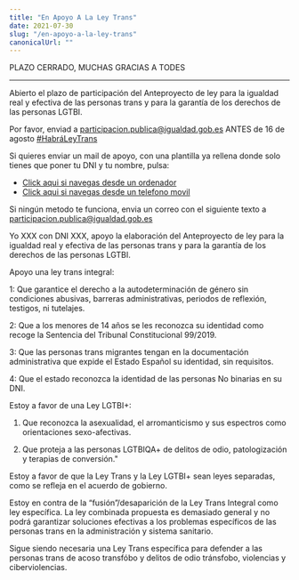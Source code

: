 ```yaml
---
title: "En Apoyo A La Ley Trans"
date: 2021-07-30
slug: "/en-apoyo-a-la-ley-trans"
canonicalUrl: ""
---
```

PLAZO CERRADO, MUCHAS GRACIAS A TODES


----------------------------------------
Abierto el plazo de participación del Anteproyecto de ley para la igualdad real y efectiva de las personas trans y para la garantía de los derechos de las personas LGTBI.

Por favor, enviad a participacion.publica@igualdad.gob.es ANTES de 16 de agosto <a href="https://twitter.com/hashtag/Habr%C3%A1LeyTrans?src=hashtag_click">#HabráLeyTrans</a>

Si quieres enviar un mail de apoyo, con una plantilla ya rellena donde solo tienes que poner tu DNI y tu nombre, pulsa:

<ul>
    <li>
    <a href="https://mail.google.com/mail/?view=cm&fs=1&to=participacion.publica@igualdad.gob.es&su=Estoy%20a%20favor%20de%20una%20ley%20trans%20integral&body=Yo%20XXX%20con%20DNI%20XXX,%20apoyo%20la%20elaboración%20del%20Anteproyecto%20de%20ley%20para%20la%20igualdad%20real%20y%20efectiva%20de%20las%20personas%20trans%20y%20para%20la%20garantía%20de%20los%20derechos%20de%20las%20personas%20LGTBI.%0D%0AApoyo%20una%20ley%20trans%20integral:%0D%0A1:%20Que%20garantice%20el%20derecho%20a%20la%20autodeterminación%20de%20género%20sin%20condiciones%20abusivas,%20barreras%20administrativas,%20periodos%20de%20reflexión,%20testigos,%20ni%20tutelajes.%0D%0A2:%20Que%20a%20los%20menores%20de%2014%20años%20se%20les%20reconozca%20su%20identidad%20como%20recoge%20la%20Sentencia%20del%20Tribunal%20Constitucional%2099/2019.%0D%0A3:%20Que%20las%20personas%20trans%20migrantes%20tengan%20en%20la%20documentación%20administrativa%20que%20expide%20el%20Estado%20Español%20su%20identidad,%20sin%20requisitos.%0D%0A4:%20Que%20el%20estado%20reconozca%20la%20identidad%20de%20las%20personas%20No%20binarias%20en%20su%20DNI.%0D%0A%0D%0AEstoy%20a%20favor%20de%20una%20Ley%20LGTBI+:%0D%0A1.%20Que%20reconozca%20la%20asexualidad,%20el%20arromanticismo%20y%20sus%20espectros%20como%20orientaciones%20sexo-afectivas.%0D%0A2.%20Que%20proteja%20a%20las%20personas%20LGTBIQA+%20de%20delitos%20de%20odio,%20patologización%20y%20terapias%20de%20conversión.%0D%0A%0D%0AEstoy%20a%20favor%20de%20que%20la%20Ley%20Trans%20y%20la%20Ley%20LGTBI+%20sean%20leyes%20separadas,%20como%20se%20refleja%20en%20el%20acuerdo%20de%20gobierno.%0D%0AEstoy%20en%20contra%20de%20la%20“fusión”/desaparición%20de%20la%20Ley%20Trans%20Integral%20como%20ley%20específica.%20La%20ley%20combinada%20propuesta%20es%20demasiado%20general%20y%20no%20podrá%20garantizar%20soluciones%20efectivas%20a%20los%20problemas%20específicos%20de%20las%20personas%20trans%20en%20la%20administración%20y%20sistema%20sanitario.%0D%0ASigue%20siendo%20necesaria%20una%20Ley%20Trans%20específica%20para%20defender%20a%20las%20personas%20trans%20de%20acoso%20transfóbo%20y%20delitos%20de%20odio%20tránsfobo,%20violencias%20y%20ciberviolencias.">Click aqui si navegas desde un ordenador</a>
    </li>
    <li>
    <a href="mailto:participacion.publica@igualdad.gob.es?subject=Estoy%20a%20favor%20de%20una%20ley%20trans%20integral&body=Yo%20XXX%20con%20DNI%20XXX,%20apoyo%20la%20elaboración%20del%20Anteproyecto%20de%20ley%20para%20la%20igualdad%20real%20y%20efectiva%20de%20las%20personas%20trans%20y%20para%20la%20garantía%20de%20los%20derechos%20de%20las%20personas%20LGTBI.%0D%0AApoyo%20una%20ley%20trans%20integral:%0D%0A1:%20Que%20garantice%20el%20derecho%20a%20la%20autodeterminación%20de%20género%20sin%20condiciones%20abusivas,%20barreras%20administrativas,%20periodos%20de%20reflexión,%20testigos,%20ni%20tutelajes.%0D%0A2:%20Que%20a%20los%20menores%20de%2014%20años%20se%20les%20reconozca%20su%20identidad%20como%20recoge%20la%20Sentencia%20del%20Tribunal%20Constitucional%2099/2019.%0D%0A3:%20Que%20las%20personas%20trans%20migrantes%20tengan%20en%20la%20documentación%20administrativa%20que%20expide%20el%20Estado%20Español%20su%20identidad,%20sin%20requisitos.%0D%0A4:%20Que%20el%20estado%20reconozca%20la%20identidad%20de%20las%20personas%20No%20binarias%20en%20su%20DNI.%0D%0A%0D%0AEstoy%20a%20favor%20de%20una%20Ley%20LGTBI+:%0D%0A1.%20Que%20reconozca%20la%20asexualidad,%20el%20arromanticismo%20y%20sus%20espectros%20como%20orientaciones%20sexo-afectivas.%0D%0A2.%20Que%20proteja%20a%20las%20personas%20LGTBIQA+%20de%20delitos%20de%20odio,%20patologización%20y%20terapias%20de%20conversión.%0D%0A%0D%0AEstoy%20a%20favor%20de%20que%20la%20Ley%20Trans%20y%20la%20Ley%20LGTBI+%20sean%20leyes%20separadas,%20como%20se%20refleja%20en%20el%20acuerdo%20de%20gobierno.%0D%0AEstoy%20en%20contra%20de%20la%20“fusión”/desaparición%20de%20la%20Ley%20Trans%20Integral%20como%20ley%20específica.%20La%20ley%20combinada%20propuesta%20es%20demasiado%20general%20y%20no%20podrá%20garantizar%20soluciones%20efectivas%20a%20los%20problemas%20específicos%20de%20las%20personas%20trans%20en%20la%20administración%20y%20sistema%20sanitario.%0D%0ASigue%20siendo%20necesaria%20una%20Ley%20Trans%20específica%20para%20defender%20a%20las%20personas%20trans%20de%20acoso%20transfóbo%20y%20delitos%20de%20odio%20tránsfobo,%20violencias%20y%20ciberviolencias.">Click aqui si navegas desde un telefono movil</a>
    </li>
</ul>

Si ningún metodo te funciona, envia un correo con el siguiente texto a participacion.publica@igualdad.gob.es

<p>
Yo XXX con DNI XXX, apoyo la elaboración del Anteproyecto de ley para la igualdad real y efectiva de las personas trans y para la garantía de los derechos de las personas LGTBI.

Apoyo una ley trans integral:

1: Que garantice el derecho a la autodeterminación de género sin condiciones abusivas, barreras administrativas, periodos de reflexión, testigos, ni tutelajes.

2: Que a los menores de 14 años se les reconozca su identidad como recoge la Sentencia del Tribunal Constitucional 99/2019.

3: Que las personas trans migrantes tengan en la documentación administrativa que expide el Estado Español su identidad, sin requisitos.

4: Que el estado reconozca la identidad de las personas No binarias en su DNI.

Estoy a favor de una Ley LGTBI+:

1. Que reconozca la asexualidad, el arromanticismo y sus espectros como orientaciones sexo-afectivas.

2. Que proteja a las personas LGTBIQA+ de delitos de odio, patologización y terapias de conversión."

Estoy a favor de que la Ley Trans y la Ley LGTBI+ sean leyes separadas, como se refleja en el acuerdo de gobierno.

Estoy en contra de la “fusión”/desaparición de la Ley Trans Integral como ley específica. La ley combinada propuesta es demasiado general y no podrá garantizar soluciones efectivas a los problemas específicos de las personas trans en la administración y sistema sanitario.

Sigue siendo necesaria una Ley Trans específica para defender a las personas trans de acoso transfóbo y delitos de odio tránsfobo, violencias y ciberviolencias.
</p>